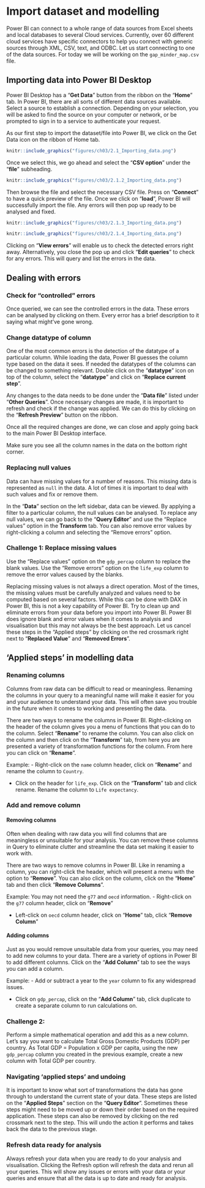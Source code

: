 # Import dataset and modelling 

Power BI can connect to a whole range of data sources from Excel sheets and local databases to several Cloud services. Currently, over 60 different cloud services have specific connectors to help you connect with generic sources through XML, CSV, text, and ODBC. 
Let us start connecting to one of the data sources. For today we will be working on the `gap_minder_map.csv` file.

## Importing data into Power BI Desktop

Power BI Desktop has a "**Get Data**" button from the ribbon on the "**Home**" tab. In Power BI, there are all sorts of different data sources available. Select a source to establish a connection. Depending on your selection, you will be asked to find the source on your computer or network, or be prompted to sign in to a service to authenticate your request.

As our first step to import the dataset/file into Power BI, we click on the Get Data icon on the ribbon of Home tab.

```r
knitr::include_graphics("figures/ch03/2.1_Importing_data.png")
```

Once we select this, we go ahead and select the "**CSV option**" under the "**file**" subheading. 

```r
knitr::include_graphics("figures/ch03/2.1.2_Importing_data.png")
```

Then browse the file and select the necessary CSV file. Press on "**Connect**" to have a quick preview of the file. Once we click on "**load**", Power BI will successfully import the file. Any errors will then pop up ready to be analysed and fixed.

```r
knitr::include_graphics("figures/ch03/2.1.3_Importing_data.png")
```

```r
knitr::include_graphics("figures/ch03/2.1.4_Importing_data.png")
```

Clicking on "**View errors**" will enable us to check the detected errors right away. Alternatively, you close the pop up and click "**Edit queries**" to check for any errors. This will query and list the errors in the data. 

## Dealing with errors

### Check for “controlled” errors

Once queried, we can see the controlled errors in the data. These errors can be analysed by clicking on them. Every error has a brief description to it saying what might’ve gone wrong.

### Change datatype of column

One of the most common errors is the detection of the datatype of a particular column. While loading the data, Power BI guesses the column type based on the data it sees. If needed the datatypes of the columns can be changed to something relevant.
Double click on the "**datatype**" icon on top of the column, select the "**datatype**" and click on "**Replace current step**".

Any changes to the data needs to be done under the "**Data file**" listed under "**Other Queries**". Once necessary changes are made, it is important to refresh and check if the change was applied. We can do this by clicking on the "**Refresh Preview**" button on the ribbon.


Once all the required changes are done, we can close and apply going back to the main Power BI Desktop interface.

Make sure you see all the column names in the data on the bottom right corner.


### Replacing null values

Data can have missing values for a number of reasons. This missing data is represented as `null` in the data. A lot of times it is important to deal with such values and fix or remove them. 

In the "**Data**" section on the left sidebar, data can be viewed. By applying a filter to a particular column, the null values can be analysed. To replace any null values, we can go back to the "**Query Editor**" and use the “Replace values” option in the **Transform** tab. You can also remove error values by right-clicking a column and selecting the "Remove errors" option.

### Challenge 1: Replace missing values {.challenge}

Use the "Replace values" option on the `gdp_percap` column to replace the blank values.
Use the "Remove errors" option on the `life_exp` column to remove the error values caused by the blanks.

Replacing missing values is not always a direct operation. Most of the times, the missing values must be carefully analyzed and values need to be computed based on several factors. While this can be done with DAX in Power BI, this is not a key capability of Power BI. Try to clean up and eliminate errors from your data before you import into Power BI. Power BI does ignore blank and error values when it comes to analysis and visualisation but this may not always be the best approach.
Let us cancel these steps in the “Applied steps” by clicking on the red crossmark right next to "**Replaced Value**" and "**Removed Errors**".


## 'Applied steps' in modelling data

### Renaming columns

Columns from raw data can be difficult to read or meaningless. Renaming the columns in your query to a meaningful name will make it easier for you and your audience to understand your data. This will often save you trouble in the future when it comes to working and presenting the data.

There are two ways to rename the columns in Power BI. Right-clicking on the header of the column gives you a menu of functions that you can do to the column. Select "**Rename**" to rename the column. You can also click on the column and then click on the "**Transform**" tab, from here you are presented a variety of transformation functions for the column. From here you can click on "**Rename**".

Example: 
- Right-click on the `name` column header, click on "**Rename**" and rename the column to `Country`.

- Click on the header for `life_exp`. Click on the "**Transform**" tab and click rename. Rename the column to `Life expectancy`.

### Add and remove column

#### Removing columns

Often when dealing with raw data you will find columns that are meaningless or unsuitable for your analysis. You can remove these columns in Query to eliminate clutter and streamline the data set making it easier to work with.

There are two ways to remove columns in Power BI. Like in renaming a column, you can right-click the header, which will present a menu with the option to "**Remove**". You can also click on the column, click on the "**Home**" tab and then click "**Remove Columns**".

Example: 
You may not need the `g77` and `oecd` information.
- Right-click on the `g77` column header, click on "**Remove**"

- Left-click on `oecd` column header, click on "**Home**" tab, click "**Remove Column**"

#### Adding columns

Just as you would remove unsuitable data from your queries, you may need to add new columns to your data. There are a variety of options in Power BI to add different columns. Click on the "**Add Column**" tab to see the ways you can add a column.

Example: 
- Add or subtract a year to the `year` column to fix any widespread issues.

- Click on `gdp_percap`, click on the "**Add Column**" tab, click duplicate to create a separate column to run calculations on.

### Challenge 2: {.challenge}

Perform a simple mathematical operation and add this as a new column.
Let’s say you want to calculate Total Gross Domestic Products (GDP) per country. As Total GDP = Population x GDP per capita, using the new `gdp_percap` column you created in the previous example, create a new column with Total GDP per country.

### Navigating 'applied steps' and undoing

It is important to know what sort of transformations the data has gone through to understand the current state of your data. These steps are listed on the "**Applied Steps**" section on the "**Query Editor**". Sometimes these steps might need to be moved up or down their order based on the required application. These steps can also be removed by clicking on the red crossmark next to the step. This will undo the action it performs and takes back the data to the previous stage.

### Refresh data ready for analysis

Always refresh your data when you are ready to do your analysis and visualisation. Clicking the Refresh option will refresh the data and rerun all your queries. This will show any issues or errors with your data or your queries and ensure that all the data is up to date and ready for analysis.



